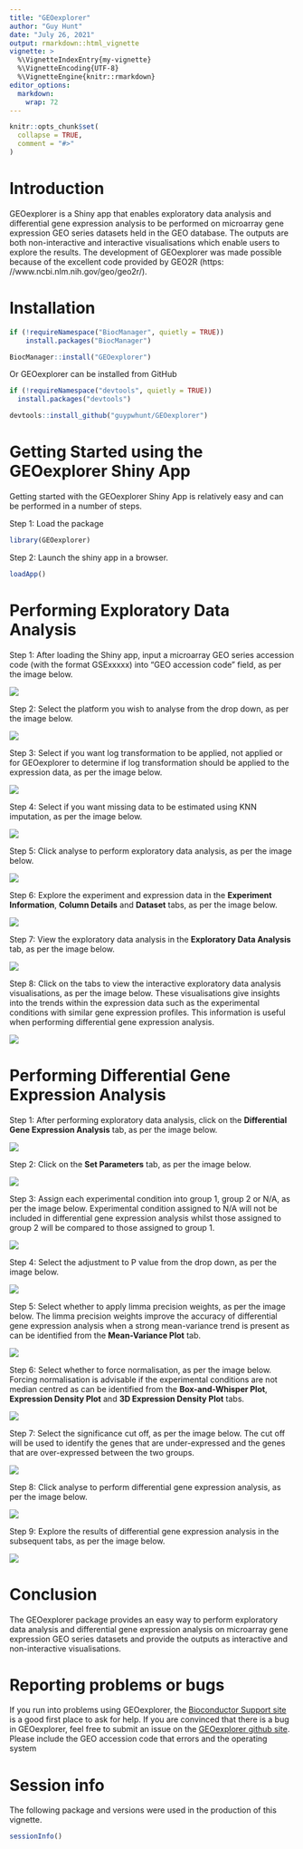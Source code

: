 ```yaml
---
title: "GEOexplorer"
author: "Guy Hunt"
date: "July 26, 2021"
output: rmarkdown::html_vignette
vignette: >
  %\VignetteIndexEntry{my-vignette}
  %\VignetteEncoding{UTF-8}
  %\VignetteEngine{knitr::rmarkdown}
editor_options: 
  markdown: 
    wrap: 72
---
```


```r
knitr::opts_chunk$set(
  collapse = TRUE,
  comment = "#>"
)
```

# Introduction

GEOexplorer is a Shiny app that enables exploratory data analysis and
differential gene expression analysis to be performed on microarray gene
expression GEO series datasets held in the GEO database. The outputs are
both non-interactive and interactive visualisations which enable users
to explore the results. The development of GEOexplorer was made possible
because of the excellent code provided by GEO2R (https:
//www.ncbi.nlm.nih.gov/geo/geo2r/).

# Installation

```r
if (!requireNamespace("BiocManager", quietly = TRUE))
    install.packages("BiocManager")

BiocManager::install("GEOexplorer")
```

Or GEOexplorer can be installed from GitHub

```r
if (!requireNamespace("devtools", quietly = TRUE))
  install.packages("devtools")

devtools::install_github("guypwhunt/GEOexplorer")
```

# Getting Started using the GEOexplorer Shiny App

Getting started with the GEOexplorer Shiny App is relatively easy and
can be performed in a number of steps.

Step 1: Load the package

```r
library(GEOexplorer)
```

Step 2: Launch the shiny app in a browser.

```r
loadApp()
```

# Performing Exploratory Data Analysis

Step 1: After loading the Shiny app, input a microarray GEO series
accession code (with the format GSExxxxx) into "GEO accession code"
field, as per the image below.

![](Picture1.png)

Step 2: Select the platform you wish to analyse from the drop down, as
per the image below.

![](Picture2.png)

Step 3: Select if you want log transformation to be applied, not applied
or for GEOexplorer to determine if log transformation should be applied
to the expression data, as per the image below.

![](Picture3.png)

Step 4: Select if you want missing data to be estimated using KNN
imputation, as per the image below.

![](Picture4.png)

Step 5: Click analyse to perform exploratory data analysis, as per the
image below.

![](Picture5.png)

Step 6: Explore the experiment and expression data in the **Experiment
Information**, **Column Details** and **Dataset** tabs, as per the image
below.

![](Picture6.png)

Step 7: View the exploratory data analysis in the **Exploratory Data
Analysis** tab, as per the image below.

![](Picture7.png)

Step 8: Click on the tabs to view the interactive exploratory data
analysis visualisations, as per the image below. These visualisations
give insights into the trends within the expression data such as the
experimental conditions with similar gene expression profiles. This
information is useful when performing differential gene expression
analysis.

![](Picture8.png)

# Performing Differential Gene Expression Analysis

Step 1: After performing exploratory data analysis, click on the
**Differential Gene Expression Analysis** tab, as per the image below.

![](Picture9.png)

Step 2: Click on the **Set Parameters** tab, as per the image below.

![](Picture10.png)

Step 3: Assign each experimental condition into group 1, group 2 or N/A,
as per the image below. Experimental condition assigned to N/A will not
be included in differential gene expression analysis whilst those
assigned to group 2 will be compared to those assigned to group 1.

![](Picture11.png)

Step 4: Select the adjustment to P value from the drop down, as per the
image below.

![](Picture12.png)

Step 5: Select whether to apply limma precision weights, as per the
image below. The limma precision weights improve the accuracy of
differential gene expression analysis when a strong mean-variance trend
is present as can be identified from the **Mean-Variance Plot** tab.

![](Picture13.png)

Step 6: Select whether to force normalisation, as per the image below.
Forcing normalisation is advisable if the experimental conditions are
not median centred as can be identified from the **Box-and-Whisper
Plot**, **Expression Density Plot** and **3D Expression Density Plot**
tabs.

![](Picture14.png)

Step 7: Select the significance cut off, as per the image below. The cut
off will be used to identify the genes that are under-expressed and the
genes that are over-expressed between the two groups.

![](Picture15.png)

Step 8: Click analyse to perform differential gene expression analysis,
as per the image below.

![](Picture16.png)

Step 9: Explore the results of differential gene expression analysis in
the subsequent tabs, as per the image below.

![](Picture17.png)

# Conclusion

The GEOexplorer package provides an easy way to perform exploratory data
analysis and differential gene expression analysis on microarray gene
expression GEO series datasets and provide the outputs as interactive
and non-interactive visualisations.

# Reporting problems or bugs

If you run into problems using GEOexplorer, the [Bioconductor Support
site](https://support.bioconductor.org/) is a good first place to ask
for help. If you are convinced that there is a bug in GEOexplorer, feel free to submit an issue on
the [GEOexplorer github site](https://github.com/guypwhunt/GEOexplorer). Please include the GEO accession code that
errors and the operating system

# Session info

The following package and versions were used in the production of this
vignette.

```r
sessionInfo()
```
